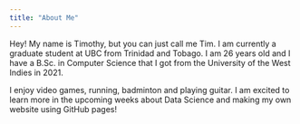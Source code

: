```yaml
---
title: "About Me"
---
```


Hey! My name is Timothy, but you can just call me Tim.
I am currently a graduate student at UBC from Trinidad and Tobago. I am 26 years old and I have a B.Sc. in Computer Science that I got from the University of the West Indies in 2021.

I enjoy video games, running, badminton and playing guitar. I am excited to learn more in the upcoming weeks about Data Science and making my own website using GitHub pages!
